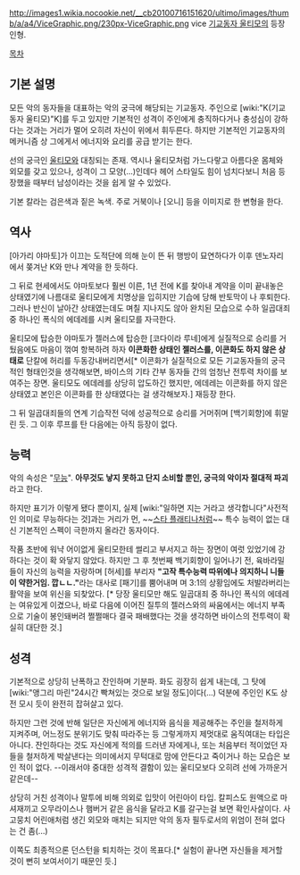 http://images1.wikia.nocookie.net/__cb20100716151620/ultimo/images/thumb/a/a4/ViceGraphic.png/230px-ViceGraphic.png
vice
[[기교동자 울티모]]의 등장인형. 

[[목차]]

== 기본 설명 ==
모든 악의 동자들을 대표하는 악의 궁극에 해당되는 기교동자. 주인으로 [wiki:"K(기교동자 울티모)"K]를 두고 있지만 기본적인 성격이 주인에게 충직하다거나 충성심이 강하다는 것과는 거리가 멀어 오히려 자신이 위에서 휘두른다. 하지만 기본적인 기교동자의 메커니즘 상 그에게서 에너지와 요리를 공급 받기는 한다.

선의 궁극인 [[울티모]]와 대칭되는 존재. 역시나 울티모처럼 가느다랗고 아름다운 몸체와 외모를 갖고 있으나, 성격이 그 모양(...)인데다 헤어 스타일도 힘이 넘치다보니 처음 등장했을 때부터 남성이라는 것을 쉽게 알 수 있었다.

기본 칼라는 검은색과 짙은 녹색. 주로 거북이나 [오니] 등을 이미지로 한 변형을 한다.

== 역사 ==
[아가리 야마토]가 이끄는 도적단에 의해 눈이 뜬 뒤 행방이 묘연하다가 이후 덴노자리에서 쫒겨난 K와 만나 계약을 한 듯하다. 

그 뒤로 현세에서도 야마토보다 훨씬 이른, 1년 전에 K를 찾아내 계약을 이미 끝내놓은 상태였기에 나름대로 울티모에게 치명상을 입히지만 기습에 당해 반토막이 나 후퇴한다. 그러나 반신이 날아간 상태였는데도 며칠 지나지도 않아 완치된 모습으로 수하 일곱대죄 중 하나인 폭식의 에데레를 시켜 울티모를 자극한다. 

울티모에 탑승한 야마토가 젤러스에 탑승한 [코다이라 루네]에게 실질적으로 승리를 거뒀음에도 마음이 꺾여 항복하려 하자 '''이콘화한 상태인 젤러스를, 이콘화도 하지 않은 상태로''' 단칼에 허리를 두동강내버리면서[* 이콘화가 실질적으로 모든 기교동자들의 궁극적인 형태인것을 생각해보면, 바이스의 기타 간부 동자들 간의 엄청난 전투력 차이를 보여주는 장면. 울티모도 에데레를 상당히 압도하긴 했지만, 에데레는 이콘화를 하지 않은 상태였고 본인은 이콘화를 한 상태였다는 걸 생각해보자.] 재등장 한다. 

그 뒤 일곱대죄들의 연계 기습작전 덕에 성공적으로 승리를 거머쥐며 [백기회향]에 휘말린 듯. 그 이후 루프를 탄 다음에는 아직 등장이 없다.

== 능력 ==
악의 속성은 "[[무능]]". '''아무것도 낳지 못하고 단지 소비할 뿐인, 궁극의 악이자 절대적 파괴'''라고 한다.

하지만 표기가 이렇게 됐다 뿐이지, 실제 [wiki:"일하면 지는 거라고 생각합니다"사전적인 의미로 무능하다는 것]과는 거리가 먼, ~~[[스타 플래티나]]처럼~~ 특수 능력이 없는 대신 기본적인 스펙이 극한까지 올라간 동자이다. 

작품 초반에 워냑 어이없게 울티모한테 썰리고 부서지고 하는 장면이 여럿 있었기에 강하다는 것이 확 와닿지 않았다. 하지만 그 후 첫번째 백기회향이 일어나기 전, 육바라밀들이 자신의 능력을 자랑하며 [허세]를 부리자 '''"고작 특수능력 따위에나 의지하니 니들이 약한거임. 깝ㄴㄴ."'''라는 대사로 [패기]를 뿜어내며 며 3:1의 상황임에도 처발라버리는 활약을 보여 위신을 되찾았다. [* 당장 울티모만 해도 일곱대죄 중 하나인 폭식의 에데레는 여유있게 이겼으나, 바로 다음에 이어진 질투의 젤러스와의 싸움에서는 에너지 부족으로 기술이 봉인돼버려 쩔쩔매다 결국 패배했다는 것을 생각하면 바이스의 전투력이 확실히 대단한 것.]

== 성격 ==
기본적으로 상당히 난폭하고 잔인하며 기분파. 화도 굉장히 쉽게 내는데, 그 탓에 [wiki:"앵그리 마린"24시간 빡쳐있는 것으로 보일 정도]이다(...) 덕분에 주인인 K도 상전 모시 듯이 완전히 잡혀살고 있다.

하지만 그런 것에 반해 일단은 자신에게 에너지와 음식을 제공해주는 주인을 철저하게 지켜주며, 어느정도 분위기도 맞춰 따라주는 등 그렇게까지 제멋대로 움직여대는 타입은 아니다. 잔인하다는 것도 자신에게 적의를 드러낸 자에게나, 또는 처음부터 적이었던 자들을 철저하게 박살낸다는 의미에서지 무턱대로 맘에 안든다고 죽이거나 하는 모습은 보인 적이 없다. --이래서야 중대한 성격적 결함이 있는 울티모보다 오히려 선에 가까운거 같은데--

상당히 거친 성격이나 말투에 비해 의외로 입맛이 어린아이 타입. 칼피스도 원액으로 마셔재끼고 오무라이스나 햄버거 같은 음식을 달라고 K를 갈구는걸 보면 확인사살이다. 사고뭉치 어린애처럼 생긴 외모와 매치는 되지만 악의 동자 필두로서의 위엄이 전혀 없다는 건 좀(...)

이쪽도 최종적으론 던스턴을 퇴치하는 것이 목표다.[* 실험이 끝나면 자신들을 제거할 것이 뻔히 보여서이기 때문인 듯.]

